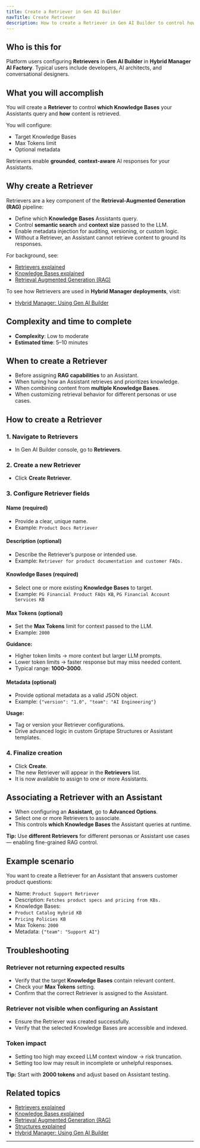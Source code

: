 ```yaml
---
title: Create a Retriever in Gen AI Builder
navTitle: Create Retriever
description: How to create a Retriever in Gen AI Builder to control how your Assistants retrieve information from Knowledge Bases.
---
```


## Who is this for

Platform users configuring **Retrievers** in **Gen AI Builder** in **Hybrid Manager AI Factory**.
Typical users include developers, AI architects, and conversational designers.

## What you will accomplish

You will create a **Retriever** to control **which Knowledge Bases** your Assistants query and **how** content is retrieved.

You will configure:

-   Target Knowledge Bases
-   Max Tokens limit
-   Optional metadata

Retrievers enable **grounded**, **context-aware** AI responses for your Assistants.

## Why create a Retriever

Retrievers are a key component of the **Retrieval-Augmented Generation (RAG)** pipeline:

-   Define which **Knowledge Bases** Assistants query.
-   Control **semantic search** and **context size** passed to the LLM.
-   Enable metadata injection for auditing, versioning, or custom logic.
-   Without a Retriever, an Assistant cannot retrieve content to ground its responses.

For background, see:

-   [Retrievers explained](/edb-postgres-ai/ai-factory/learn/explained/retrievers-explained)
-   [Knowledge Bases explained](/edb-postgres-ai/ai-factory/learn/explained/knowledge-bases-explained/)
-   [Retrieval Augmented Generation (RAG)](/edb-postgres-ai/ai-factory/learn/explained/terminology/#retrieval-augmented-generation-rag)

To see how Retrievers are used in **Hybrid Manager deployments**, visit:

-   [Hybrid Manager: Using Gen AI Builder](/edb-postgres-ai/hybrid-manager/ai-factory/gen-ai/builder/)

## Complexity and time to complete

-   **Complexity**: Low to moderate
-   **Estimated time**: 5–10 minutes

## When to create a Retriever

-   Before assigning **RAG capabilities** to an Assistant.
-   When tuning how an Assistant retrieves and prioritizes knowledge.
-   When combining content from **multiple Knowledge Bases**.
-   When customizing retrieval behavior for different personas or use cases.

## How to create a Retriever

### 1. Navigate to Retrievers

-   In Gen AI Builder console, go to **Retrievers**.

### 2. Create a new Retriever

-   Click **Create Retriever**.

### 3. Configure Retriever fields

#### Name (required)

-   Provide a clear, unique name.
-   Example: `Product Docs Retriever`

#### Description (optional)

-   Describe the Retriever’s purpose or intended use.
-   Example: `Retriever for product documentation and customer FAQs.`

#### Knowledge Bases (required)

-   Select one or more existing **Knowledge Bases** to target.
-   Example: `PG Financial Product FAQs KB`, `PG Financial Account Services KB`

#### Max Tokens (optional)

-   Set the **Max Tokens** limit for context passed to the LLM.
-   Example: `2000`

**Guidance:**

-   Higher token limits → more context but larger LLM prompts.
-   Lower token limits → faster response but may miss needed content.
-   Typical range: **1000–3000**.

#### Metadata (optional)

-   Provide optional metadata as a valid JSON object.
-   Example: `{"version": "1.0", "team": "AI Engineering"}`

**Usage:**

-   Tag or version your Retriever configurations.
-   Drive advanced logic in custom Griptape Structures or Assistant templates.

### 4. Finalize creation

-   Click **Create**.
-   The new Retriever will appear in the **Retrievers** list.
-   It is now available to assign to one or more Assistants.

## Associating a Retriever with an Assistant

-   When configuring an **Assistant**, go to **Advanced Options**.
-   Select one or more Retrievers to associate.
-   This controls **which Knowledge Bases** the Assistant queries at runtime.

**Tip:** Use **different Retrievers** for different personas or Assistant use cases — enabling fine-grained RAG control.

## Example scenario

You want to create a Retriever for an Assistant that answers customer product questions:

-   Name: `Product Support Retriever`
-   Description: `Fetches product specs and pricing from KBs.`
-   Knowledge Bases:
-   `Product Catalog Hybrid KB`
-   `Pricing Policies KB`
-   Max Tokens: `2000`
-   Metadata: `{"team": "Support AI"}`

## Troubleshooting

### Retriever not returning expected results

-   Verify that the target **Knowledge Bases** contain relevant content.
-   Check your **Max Tokens** setting.
-   Confirm that the correct Retriever is assigned to the Assistant.

### Retriever not visible when configuring an Assistant

-   Ensure the Retriever was created successfully.
-   Verify that the selected Knowledge Bases are accessible and indexed.

### Token impact

-   Setting too high may exceed LLM context window → risk truncation.
-   Setting too low may result in incomplete or unhelpful responses.

**Tip:** Start with **2000 tokens** and adjust based on Assistant testing.

## Related topics

-   [Retrievers explained](/edb-postgres-ai/ai-factory/learn/explained/retrievers-explained)
-   [Knowledge Bases explained](/edb-postgres-ai/ai-factory/learn/explained/knowledge-bases-explained/)
-   [Retrieval Augmented Generation (RAG)](/edb-postgres-ai/ai-factory/learn/explained/terminology/#retrieval-augmented-generation-rag)
-   [Structures explained](/edb-postgres-ai/ai-factory/learn/explained/structures-explained/)
-   [Hybrid Manager: Using Gen AI Builder](/edb-postgres-ai/hybrid-manager/ai-factory/gen-ai/builder/)

* * *
